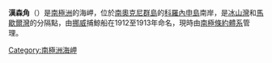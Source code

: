 {{unreferenced|time=2013-10-27T08:41:52+00:00}}
'''漢森角'''（{{lang-en|Cape Hansen}}）是[[南極洲|南極洲]]的海岬，位於[[南奧克尼群島|南奧克尼群島]]的[[科羅內申島|科羅內申島]]南岸，是[[冰山灣|冰山灣]]和[[馬歇爾灣|馬歇爾灣]]的分隔點，由[[挪威|挪威]]捕鯨船在1912至1913年命名，現時由[[南極條約體系|南極條約體系]]管理。

{{coord|60|40|S|45|35|W|source:GNIS|display=title}}

{{Antarctica-geo-stub}}
[[Category:南極洲海岬|Category:南極洲海岬]]
